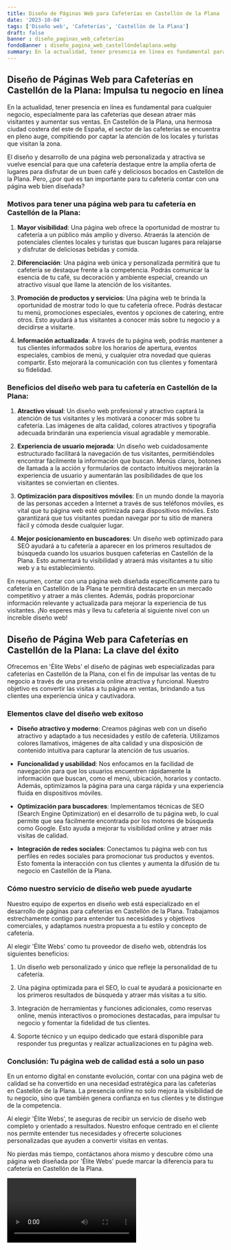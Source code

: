 ```yaml
---
title: Diseño de Páginas Web para Cafeterías en Castellón de la Plana
date: '2023-10-04'
tags: ['Diseño web', 'Cafeterías', 'Castellón de la Plana']
draft: false
banner : diseño_paginas_web_cafeterías
fondoBanner : diseño_pagina_web_castellóndelaplana.webp
summary: En la actualidad, tener presencia en línea es fundamental para cualquier negocio, especialmente para las cafeterías que desean atraer más visitantes y aumentar sus ventas. En Castellón de la Plana, una hermosa ciudad costera del este de España, el sector de las cafeterías se encuentra en pleno auge, compitiendo por captar la atención de los locales y turistas que visitan la zona.
---
```


## **Diseño de Páginas Web para Cafeterías en Castellón de la Plana: Impulsa tu negocio en línea**

En la actualidad, tener presencia en línea es fundamental para cualquier negocio, especialmente para las cafeterías que desean atraer más visitantes y aumentar sus ventas. En Castellón de la Plana, una hermosa ciudad costera del este de España, el sector de las cafeterías se encuentra en pleno auge, compitiendo por captar la atención de los locales y turistas que visitan la zona.

El diseño y desarrollo de una página web personalizada y atractiva se vuelve esencial para que una cafetería destaque entre la amplia oferta de lugares para disfrutar de un buen café y deliciosos bocados en Castellón de la Plana. Pero, ¿por qué es tan importante para tu cafetería contar con una página web bien diseñada?

### **Motivos para tener una página web para tu cafetería en Castellón de la Plana:**

1. **Mayor visibilidad**: Una página web ofrece la oportunidad de mostrar tu cafetería a un público más amplio y diverso. Atraerás la atención de potenciales clientes locales y turistas que buscan lugares para relajarse y disfrutar de deliciosas bebidas y comida.

2. **Diferenciación**: Una página web única y personalizada permitirá que tu cafetería se destaque frente a la competencia. Podrás comunicar la esencia de tu café, su decoración y ambiente especial, creando un atractivo visual que llame la atención de los visitantes.

3. **Promoción de productos y servicios**: Una página web te brinda la oportunidad de mostrar todo lo que tu cafetería ofrece. Podrás destacar tu menú, promociones especiales, eventos y opciones de catering, entre otros. Esto ayudará a tus visitantes a conocer más sobre tu negocio y a decidirse a visitarte.

4. **Información actualizada**: A través de tu página web, podrás mantener a tus clientes informados sobre los horarios de apertura, eventos especiales, cambios de menú, y cualquier otra novedad que quieras compartir. Esto mejorará la comunicación con tus clientes y fomentará su fidelidad.

### **Beneficios del diseño web para tu cafetería en Castellón de la Plana:**

1. **Atractivo visual**: Un diseño web profesional y atractivo captará la atención de tus visitantes y les motivará a conocer más sobre tu cafetería. Las imágenes de alta calidad, colores atractivos y tipografía adecuada brindarán una experiencia visual agradable y memorable.

2. **Experiencia de usuario mejorada**: Un diseño web cuidadosamente estructurado facilitará la navegación de tus visitantes, permitiéndoles encontrar fácilmente la información que buscan. Menús claros, botones de llamada a la acción y formularios de contacto intuitivos mejorarán la experiencia de usuario y aumentarán las posibilidades de que los visitantes se conviertan en clientes.

3. **Optimización para dispositivos móviles**: En un mundo donde la mayoría de las personas acceden a Internet a través de sus teléfonos móviles, es vital que tu página web esté optimizada para dispositivos móviles. Esto garantizará que tus visitantes puedan navegar por tu sitio de manera fácil y cómoda desde cualquier lugar.

4. **Mejor posicionamiento en buscadores**: Un diseño web optimizado para SEO ayudará a tu cafetería a aparecer en los primeros resultados de búsqueda cuando los usuarios busquen cafeterías en Castellón de la Plana. Esto aumentará tu visibilidad y atraerá más visitantes a tu sitio web y a tu establecimiento.

En resumen, contar con una página web diseñada específicamente para tu cafetería en Castellón de la Plana te permitirá destacarte en un mercado competitivo y atraer a más clientes. Además, podrás proporcionar información relevante y actualizada para mejorar la experiencia de tus visitantes. ¡No esperes más y lleva tu cafetería al siguiente nivel con un increíble diseño web!

<GifSeo />

<Cta />

## Diseño de Página Web para Cafeterías en Castellón de la Plana: La clave del éxito

Ofrecemos en 'Élite Webs' el diseño de páginas web especializadas para cafeterías en Castellón de la Plana, con el fin de impulsar las ventas de tu negocio a través de una presencia online atractiva y funcional. Nuestro objetivo es convertir las visitas a tu página en ventas, brindando a tus clientes una experiencia única y cautivadora.

### Elementos clave del diseño web exitoso

- **Diseño atractivo y moderno**: Creamos páginas web con un diseño atractivo y adaptado a tus necesidades y estilo de cafetería. Utilizamos colores llamativos, imágenes de alta calidad y una disposición de contenido intuitiva para capturar la atención de tus usuarios.

- **Funcionalidad y usabilidad**: Nos enfocamos en la facilidad de navegación para que los usuarios encuentren rápidamente la información que buscan, como el menú, ubicación, horarios y contacto. Además, optimizamos la página para una carga rápida y una experiencia fluida en dispositivos móviles.

- **Optimización para buscadores**: Implementamos técnicas de SEO (Search Engine Optimization) en el desarrollo de tu página web, lo cual permite que sea fácilmente encontrada por los motores de búsqueda como Google. Esto ayuda a mejorar tu visibilidad online y atraer más visitas de calidad.

- **Integración de redes sociales**: Conectamos tu página web con tus perfiles en redes sociales para promocionar tus productos y eventos. Esto fomenta la interacción con tus clientes y aumenta la difusión de tu negocio en Castellón de la Plana.

### Cómo nuestro servicio de diseño web puede ayudarte

Nuestro equipo de expertos en diseño web está especializado en el desarrollo de páginas para cafeterías en Castellón de la Plana. Trabajamos estrechamente contigo para entender tus necesidades y objetivos comerciales, y adaptamos nuestra propuesta a tu estilo y concepto de cafetería.

Al elegir 'Élite Webs' como tu proveedor de diseño web, obtendrás los siguientes beneficios:

1. Un diseño web personalizado y único que refleje la personalidad de tu cafetería.

2. Una página optimizada para el SEO, lo cual te ayudará a posicionarte en los primeros resultados de búsqueda y atraer más visitas a tu sitio.

3. Integración de herramientas y funciones adicionales, como reservas online, menús interactivos o promociones destacadas, para impulsar tu negocio y fomentar la fidelidad de tus clientes.

4. Soporte técnico y un equipo dedicado que estará disponible para responder tus preguntas y realizar actualizaciones en tu página web.

### Conclusión: Tu página web de calidad está a solo un paso

En un entorno digital en constante evolución, contar con una página web de calidad se ha convertido en una necesidad estratégica para las cafeterías en Castellón de la Plana. La presencia online no solo mejora la visibilidad de tu negocio, sino que también genera confianza en tus clientes y te distingue de la competencia.

Al elegir 'Élite Webs', te aseguras de recibir un servicio de diseño web completo y orientado a resultados. Nuestro enfoque centrado en el cliente nos permite entender tus necesidades y ofrecerte soluciones personalizadas que ayuden a convertir visitas en ventas.

No pierdas más tiempo, contáctanos ahora mismo y descubre cómo una página web diseñada por 'Élite Webs' puede marcar la diferencia para tu cafetería en Castellón de la Plana.

<Video />

<CtaBot job='Cafeterías' city='Castellón de la Plana'/>

<Gmaps query='Castellón de la Plana+españa+maps' />